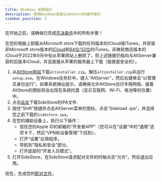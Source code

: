 ```yaml
---
title: Windows 安装指引
description: 使用Windows安装SideStore的操作指引
sidebar_position: 3
---
```


在开始之前，请确保已完成[先决条件](prerequisites)中的所有步骤！

在您的电脑上卸载从Microsoft store下载的任何版本的iCloud或iTunes，并安装非Microsoft store版本的[iCloud](https://updates.cdn-apple.com/2020/windows/001-39935-20200911-1A70AA56-F448-11EA-8CC0-99D41950005E/iCloudSetup.exe)和[64位](https://apple.com/itunes/download/win64)/[32位](https://apple.com/itunes/download/win32)的iTunes。非微软商店版本的iCloud于2022年9月中旬从苹果网站上删除了，但上述链接仍指向与AltServer兼容的旧版本iCloud，并且直接从苹果的服务器上下载（链接是安全的）。

1. 从[AltStore网站](https://cdn.altstore.io/file/altstore/altinstaller.zip)下载`altinstaller.zip`。解压`altinstaller.zip`并运行`setup.exe`。在Windows任务栏中，键入“AltServer”，然后右键单击“以管理员身份运行”。如果系统弹出提示，请确保允许AltStore访问专用网络。接着AltStore的图标将会出现在系统托盘（显示互联网、Wi-Fi、电池等的位置）中。
2. 点击[此处](https://github.com/sidestore/sidestore/releases/latest/download/sidestore.ipa)下载SideStore的IPA文件.
3. 按住“Shift”按键并点击AltServer菜单栏图标。点击“Sideload .ipa”，并选择您之前下载的`sidestore.ipa`。
4. 在您的辅助设备上，执行以下操作：
    * 信任您的Apple ID的邮箱的“开发者APP”（您可以在“设置”中的“通用”选项卡下，然后“VPN和设备管理”下找到）。
    * 打开“设置”应用程序。
    * 导航到“隐私和安全”部分。
    * 打开底部的“开发人员模式”。
5. 打开SideStore，在SideStore请求配对文件的时候点击“允许”。然后退出应用。

现在，生成您的[配对文件](pairing-file)。